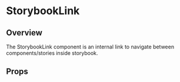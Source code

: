 
<Meta of={StorybookLink} />

# StorybookLink

## Overview

The StorybookLink component is an internal link to navigate between components/stories inside storybook.

<Canvas of={StorybookLink.Overview} />

## Props

<Controls />
